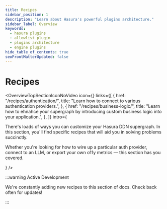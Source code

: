 ```yaml
---
title: Recipes
sidebar_position: 1
description: "Learn about Hasura's powerful plugins architecture."
sidebar_label: Overview
keywords:
  - hasura plugins
  - allowlist plugin
  - plugins architecture
  - engine plugins
hide_table_of_contents: true
seoFrontMatterUpdated: false
---
```



# Recipes

<OverviewTopSectionIconNoVideo
  icon={<Icon />}
  links={[
    {
      href: "/recipes/authentication/",
      title: "Learn how to connect to various authentication providers.",
    },
    {
      href: "/recipes/business-logic/",
      title: "Learn how to ehnahce your supergraph by introducing custom business logic into your application.",
    },
  ]}
  intro={
    <div>
      <p>
        There's loads of ways you can customize your Hasura DDN supergraph. In this section, you'll find specific recipes that will aid you in solving problems succinctly.
      </p>
      <p>
        Whether you're looking for how to wire up a particular auth provider, connect to an LLM, or export your own o11y metrics — this section has you covered.
      </p>
    </div>

} />

:::warning Active Development

We're constantly adding new recipes to this section of docs. Check back often for updates!

:::
